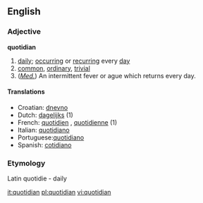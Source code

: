 ==English==
===Adjective===
'''quotidian'''

#[[daily]]; [[occurring]] or [[recurring]] every [[day]]
#[[common]], [[ordinary]], [[trivial]] 
#(''[[medical|Med.]]'') An intermittent fever or ague which returns every day.

====Translations====
*Croatian: [[dnevno]]
*Dutch: [[dagelijks]] (1)
*French: [[quotidien]] {{m}}, [[quotidienne]] {{f}} (1) 
*Italian: [[quotidiano]]
*Portuguese:[[quotidiano]]
*Spanish: [[cotidiano]]

===Etymology=== 
Latin quotidie - daily

[[it:quotidian]]
[[pl:quotidian]]
[[vi:quotidian]]